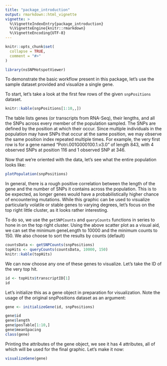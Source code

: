 ---
title: "package_introduction"
output: rmarkdown::html_vignette
vignette: >
  %\VignetteIndexEntry{package_introduction}
  %\VignetteEngine{knitr::rmarkdown}
  %\VignetteEncoding{UTF-8}
---

```{r, include = FALSE}
knitr::opts_chunk$set(
  collapse = TRUE,
  comment = "#>"
)
```

```{r setup}
library(nsSNPHotspotViewer)
```

To demonstrate the basic workflow present in this package, let's use the sample dataset provided and visualize a single gene.

To start, let's take a look at the first few rows of the given `snpPositions` dataset.
```{r load}
knitr::kable(snpPositions[1:10,,])
```

The table lists genes (or transcripts from RNA-Seq), their lengths, and all the SNPs across every member of the population sampled. The SNPs are defined by the position at which their occur. Since multiple individuals in the population may have SNPs that occur at the same position, we may observe the same position index repeated multiple times. For example, the very first row is for a gene named "Potri.001G000100.1.v3.0" of length 843, with 4 observed SNPs at position 116 and 1 observed SNP at 346.

Now that we're oriented with the data, let's see what the entire population looks like:
```{r plot}
plotPopulation(snpPositions)
```

In general, there is a rough positive correlation between the length of the gene and the number of SNPs it contains across the population. This is to be expected, as longer genes would have a probabilistically higher chance of encountering mutations. While this graphic can be used to visualize particularly volatile or stable genes to varying degrees, let's focus on the top right little cluster, as it looks rather interesting.

To do so, we use the `getSNPCounts` and `queryCounts` functions in series to hone in on the top right cluster. Using the above scatter plot as a visual aid, we can set the minimum geneLength to 10000 and the minimum counts to 150. We also choose to sort the results by counts (default)

```{r query}
countsData <- getSNPCounts(snpPositions)
topHits <- queryCounts(countsData, 10000, 150)
knitr::kable(topHits)
```

We can now choose any one of these genes to visualize. Let's take the ID of the very top hit.

```{r tophit}
id <- topHits$transcriptID[1]
id
```

Let's initialize this as a gene object in preparation for visualization. Note the usage of the original snpPositions dataset as an argument:

```{r init}
gene <- initializeGene(id, snpPositions)

gene$id
gene$length
gene$posTable[1:10,]
gene$meanSpacing
class(gene)
```

Printing the attributes of the gene object, we see it has 4 attributes, all of which will be used for the final graphic. Let's make it now:

```{r final}
visualizeGene(gene)
```
